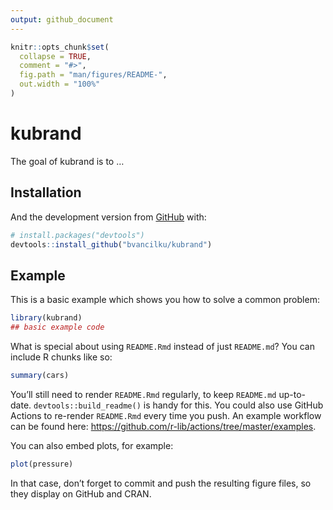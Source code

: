 ```yaml
---
output: github_document
---
```


<!-- README.md is generated from README.Rmd. Please edit that file -->

```r
knitr::opts_chunk$set(
  collapse = TRUE,
  comment = "#>",
  fig.path = "man/figures/README-",
  out.width = "100%"
)
```

# kubrand

<!-- badges: start -->
<!-- badges: end -->

The goal of kubrand is to ...

## Installation

<!--
You can install the released version of kubrand from [CRAN](https://CRAN.R-project.org) with:

``` r
install.packages("kubrand")
```
-->

And the development version from [GitHub](https://github.com/) with:

``` r
# install.packages("devtools")
devtools::install_github("bvancilku/kubrand")
```
## Example

This is a basic example which shows you how to solve a common problem:

```r
library(kubrand)
## basic example code
```

What is special about using `README.Rmd` instead of just `README.md`? You can include R chunks like so:

```r
summary(cars)
```

You'll still need to render `README.Rmd` regularly, to keep `README.md` up-to-date. `devtools::build_readme()` is handy for this. You could also use GitHub Actions to re-render `README.Rmd` every time you push. An example workflow can be found here: <https://github.com/r-lib/actions/tree/master/examples>.

You can also embed plots, for example:

```r
plot(pressure)
```

In that case, don't forget to commit and push the resulting figure files, so they display on GitHub and CRAN.
